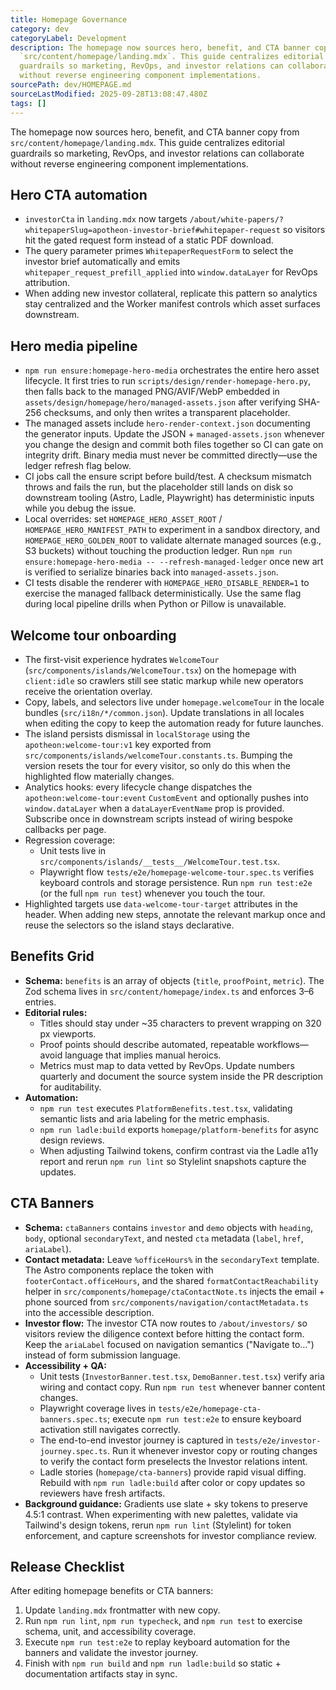 ```yaml
---
title: Homepage Governance
category: dev
categoryLabel: Development
description: The homepage now sources hero, benefit, and CTA banner copy from
  `src/content/homepage/landing.mdx`. This guide centralizes editorial
  guardrails so marketing, RevOps, and investor relations can collaborate
  without reverse engineering component implementations.
sourcePath: dev/HOMEPAGE.md
sourceLastModified: 2025-09-28T13:08:47.480Z
tags: []
---
```


The homepage now sources hero, benefit, and CTA banner copy from
`src/content/homepage/landing.mdx`. This guide centralizes editorial guardrails so
marketing, RevOps, and investor relations can collaborate without reverse engineering
component implementations.

## Hero CTA automation

- `investorCta` in `landing.mdx` now targets
  `/about/white-papers/?whitepaperSlug=apotheon-investor-brief#whitepaper-request` so visitors hit
  the gated request form instead of a static PDF download.
- The query parameter primes `WhitepaperRequestForm` to select the investor brief automatically and
  emits `whitepaper_request_prefill_applied` into `window.dataLayer` for RevOps attribution.
- When adding new investor collateral, replicate this pattern so analytics stay centralized and the
  Worker manifest controls which asset surfaces downstream.

## Hero media pipeline

- `npm run ensure:homepage-hero-media` orchestrates the entire hero asset lifecycle. It first tries
  to run `scripts/design/render-homepage-hero.py`, then falls back to the managed PNG/AVIF/WebP
  embedded in `assets/design/homepage/hero/managed-assets.json` after verifying SHA-256 checksums,
  and only then writes a transparent placeholder.
- The managed assets include `hero-render-context.json` documenting the generator inputs. Update the
  JSON + `managed-assets.json` whenever you change the design and commit both files together so CI
  can gate on integrity drift. Binary media must never be committed directly—use the ledger refresh
  flag below.
- CI jobs call the ensure script before build/test. A checksum mismatch throws and fails the run,
  but the placeholder still lands on disk so downstream tooling (Astro, Ladle, Playwright) has
  deterministic inputs while you debug the issue.
- Local overrides: set `HOMEPAGE_HERO_ASSET_ROOT` / `HOMEPAGE_HERO_MANIFEST_PATH` to experiment in a
  sandbox directory, and `HOMEPAGE_HERO_GOLDEN_ROOT` to validate alternate managed sources (e.g., S3
  buckets) without touching the production ledger. Run `npm run ensure:homepage-hero-media --
--refresh-managed-ledger` once new art is verified to serialize binaries back into
  `managed-assets.json`.
- CI tests disable the renderer with `HOMEPAGE_HERO_DISABLE_RENDER=1` to exercise the managed
  fallback deterministically. Use the same flag during local pipeline drills when Python or Pillow
  is unavailable.

## Welcome tour onboarding

- The first-visit experience hydrates `WelcomeTour` (`src/components/islands/WelcomeTour.tsx`) on the
  homepage with `client:idle` so crawlers still see static markup while new operators receive the
  orientation overlay.
- Copy, labels, and selectors live under `homepage.welcomeTour` in the locale bundles
  (`src/i18n/*/common.json`). Update translations in all locales when editing the copy to keep the
  automation ready for future launches.
- The island persists dismissal in `localStorage` using the
  `apotheon:welcome-tour:v1` key exported from
  `src/components/islands/welcomeTour.constants.ts`. Bumping the version resets the tour for every
  visitor, so only do this when the highlighted flow materially changes.
- Analytics hooks: every lifecycle change dispatches the
  `apotheon:welcome-tour:event` `CustomEvent` and optionally pushes into `window.dataLayer` when a
  `dataLayerEventName` prop is provided. Subscribe once in downstream scripts instead of wiring
  bespoke callbacks per page.
- Regression coverage:
  - Unit tests live in `src/components/islands/__tests__/WelcomeTour.test.tsx`.
  - Playwright flow `tests/e2e/homepage-welcome-tour.spec.ts` verifies keyboard controls and storage
    persistence. Run `npm run test:e2e` (or the full `npm run test`) whenever you touch the tour.
- Highlighted targets use `data-welcome-tour-target` attributes in the header. When adding new steps,
  annotate the relevant markup once and reuse the selectors so the island stays declarative.

## Benefits Grid

- **Schema:** `benefits` is an array of objects (`title`, `proofPoint`, `metric`). The Zod
  schema lives in `src/content/homepage/index.ts` and enforces 3–6 entries.
- **Editorial rules:**
  - Titles should stay under ~35 characters to prevent wrapping on 320 px viewports.
  - Proof points should describe automated, repeatable workflows—avoid language that
    implies manual heroics.
  - Metrics must map to data vetted by RevOps. Update numbers quarterly and document
    the source system inside the PR description for auditability.
- **Automation:**
  - `npm run test` executes `PlatformBenefits.test.tsx`, validating semantic lists and
    aria labeling for the metric emphasis.
  - `npm run ladle:build` exports `homepage/platform-benefits` for async design reviews.
  - When adjusting Tailwind tokens, confirm contrast via the Ladle a11y report and
    rerun `npm run lint` so Stylelint snapshots capture the updates.

## CTA Banners

- **Schema:** `ctaBanners` contains `investor` and `demo` objects with `heading`, `body`,
  optional `secondaryText`, and nested `cta` metadata (`label`, `href`, `ariaLabel`).
- **Contact metadata:** Leave `%officeHours%` in the `secondaryText` template. The Astro
  components replace the token with `footerContact.officeHours`, and the shared
  `formatContactReachability` helper in `src/components/homepage/ctaContactNote.ts`
  injects the email + phone sourced from `src/components/navigation/contactMetadata.ts`
  into the accessible description.
- **Investor flow:** The investor CTA now routes to `/about/investors/` so visitors review
  the diligence context before hitting the contact form. Keep the `ariaLabel` focused on
  navigation semantics ("Navigate to…") instead of form submission language.
- **Accessibility + QA:**
  - Unit tests (`InvestorBanner.test.tsx`, `DemoBanner.test.tsx`) verify aria wiring and
    contact copy. Run `npm run test` whenever banner content changes.
  - Playwright coverage lives in `tests/e2e/homepage-cta-banners.spec.ts`; execute
    `npm run test:e2e` to ensure keyboard activation still navigates correctly.
  - The end-to-end investor journey is captured in `tests/e2e/investor-journey.spec.ts`.
    Run it whenever investor copy or routing changes to verify the contact form preselects
    the Investor relations intent.
  - Ladle stories (`homepage/cta-banners`) provide rapid visual diffing. Rebuild with
    `npm run ladle:build` after color or copy updates so reviewers have fresh artifacts.
- **Background guidance:** Gradients use slate + sky tokens to preserve 4.5:1 contrast.
  When experimenting with new palettes, validate via Tailwind's design tokens,
  rerun `npm run lint` (Stylelint) for token enforcement, and capture screenshots for
  investor compliance review.

## Release Checklist

After editing homepage benefits or CTA banners:

1. Update `landing.mdx` frontmatter with new copy.
2. Run `npm run lint`, `npm run typecheck`, and `npm run test` to exercise schema,
   unit, and accessibility coverage.
3. Execute `npm run test:e2e` to replay keyboard automation for the banners and
   validate the investor journey.
4. Finish with `npm run build` and `npm run ladle:build` so static + documentation
   artifacts stay in sync.
